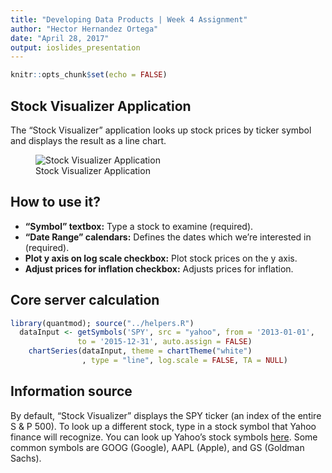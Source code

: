 ---
title: "Developing Data Products | Week 4 Assignment"
author: "Hector Hernandez Ortega"
date: "April 28, 2017"
output: ioslides_presentation
---

```{r, echo=FALSE}
knitr::opts_chunk$set(echo = FALSE)
```

## Stock Visualizer Application

The "Stock Visualizer" application looks up stock prices by ticker symbol and displays the result as a line chart. 

![Stock Visualizer Application](C:\github-repos\coursera-data-science\assignments\developing-data-products\stockVis\images\stock-visualizer-v2.PNG)

## How to use it?

- **"Symbol" textbox:** Type a stock to examine (required).
- **"Date Range" calendars:** Defines the dates which we're interested in (required).
- **Plot y axis on log scale checkbox:** Plot stock prices on the y axis.
- **Adjust prices for inflation checkbox:** Adjusts prices for inflation.

## Core server calculation

```{r, echo=TRUE, fig.height=3, fig.width=5, message=FALSE, warning=FALSE}
library(quantmod); source("../helpers.R")
  dataInput <- getSymbols('SPY', src = "yahoo", from = '2013-01-01',
               to = '2015-12-31', auto.assign = FALSE)
    chartSeries(dataInput, theme = chartTheme("white")
                , type = "line", log.scale = FALSE, TA = NULL)
```




## Information source
By default, "Stock Visualizer" displays the SPY ticker (an index of the entire S & P 500). To look up a different stock, type in a stock symbol that Yahoo finance will recognize. You can look up Yahoo's stock symbols [here](https://finance.yahoo.com/lookup). Some common symbols are GOOG (Google), AAPL (Apple), and GS (Goldman Sachs).

